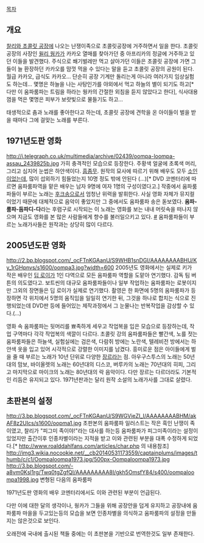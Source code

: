 [[목차]]

== 개요 ==

[[찰리와 초콜릿 공장]]에 나오는 난쟁이족으로 초콜릿공장에 거주하면서 일을 한다. 초콜릿 공장의 사장인 [[윌리 웡카]]가 카카오 열매를 찾아가던 중 아프리카의 정글에 거주하고 있던 이들을 발견했다. 주식으로 쐐기벌레만 먹고 살아가던 이들은 초콜릿 공장에 가면 그들이 늘 환장하던 카카오를 맘껏 먹을 수 있다는 말을 듣고 초콜릿 공장의 공원이 된다. 월급 카카오, 급식도 카카오... 단순히 공장 기계만 돌리는게 아니라 여러가지 임상실험도 하는데... 몇명은 하늘을 나는 사탕인가를 야외에서 먹고 하늘의 별이 되기도 하고[* 다만 이 움파룸파는 트림을 하라는 웡카의 간절한 외침을 듣지 않았다고 한다], 식사대용 껌을 먹은 몇명은 피부가 보랏빛으로 물들기도 하고... 

태생적으로 춤과 노래를 좋아한다고 하는데, 초콜릿 공장에 견학을 온 아이들이 벌을 받을 때마다 그에 걸맞는 노래를 부른다. 

== 1971년도판 영화 ==
http://i.telegraph.co.uk/multimedia/archive/02439/oompa-loompa-assau_2439825b.jpg
가히 충격적인 모습으로 등장한다. 주황색 얼굴에 초록색 머리, 그리고 심지어 눈썹은 하얀색이다. [[흠좀무]]. 원작의 묘사에 따르기 위해 배우도 모두 [[소인]]이었는데, 많이 섭외하기 힘들었는지 10명 정도 밖에 안된다 (...)[* DVD 코멘터리에 따르면 움파룸파역을 맡은 배우는 남자 9명에 여자 1명의 구성이였다고.]
작중에서 움파룸파들이 부르는 노래는 [[후크송]]으로서 엄청난 위력을 발휘한다. 사실 영화 자체가 뮤지컬이었기 때문에 대체적으로 음악이 좋았지만 그 중에서도 움파룸파 송은 돋보였다. '''움파-룸파-둠파디-다'''라는 후렴구로 시작되는 이 노래는 영화를 보는 내내 머릿속을 떠나지 않으며 지금도 영화를 본 많은 사람들에게 향수를 불러일으키고 있다. [http://www.youtube.com/watch?v=qw0zZttfUaw #]
움파룸파들이 부르는 노래가사들은 원작과는 상당히 많이 다르다.

== 2005년도판 영화 ==
http://2.bp.blogspot.com/_ocFTnKGAanU/S9WHB1snDGI/AAAAAAAABHU/Ky_1rGHpnvs/s1600/oompa3.jpg?width=600
2005년도 영화에서는 실제로 키가 작은 배우인 [[딥 로이]]가 1인 다역으로 모든 움파룸파 역할을 도맡아 연기했다. 감독 팀 버튼의 의도였다고. 보트씬의 대규모 움파룸파들이나 일부 작업하는 움파룸파는 로봇이지만 그외의 장면들은 딥 로이가 실제로 연기했다. 촬영은 한 화면에 5명의 움파룸파가 등장하면 각 위치에서 5명의 움직임을 일일히 연기한 뒤, 그것을 하나로 합치는 식으로 진행되었는데 DVD판 등에 들어있는 제작과정에서 그 눈물나는 반복작업을 감상할 수 있다.(...)

영화 속 움파룸파는 뒷머리를 뾰족하게 세우고 작업복을 입은 모습으로 등장하는데, 작업 구역마다 각각 작업복의 색깔이 다르다. 초콜릿 강의 움파룸파들은 빨간색, 노를 젓는 움파룸파들은 하늘색, 실험실에는 검은색, 다람쥐 방에는 노란색, 텔레비전 방에서는 하얀색 옷을 입고 있어 시각적으로 강렬한 이미지를 남겼다. 
흥미로운 점은 아이들에게 벌을 줄 때 부르는 노래가 10년 단위로 다양한 [[장르]]라는 점. 아우구스투스의 노래는 50년대의 맘보, 바이올렛의 노래는 60년대의 디스코, 버루카의 노래는 70년대의 히피, 그리고 마지막으로 마이크의 노래는 80년대의 락 음악이다. 다만 장르는 다르더라도 기본적인 리듬은 유지되고 있다.
1971년판과는 달리 원작 소설의 노래가사를 그대로 살렸다. 


== 초판본의 설정 ==
http://3.bp.blogspot.com/_ocFTnKGAanU/S9WGVieZI_I/AAAAAAAABHM/akAF8z2UIcs/s1600/oopma1.jpg
초판본의 움파룸파 일러스트는 작은 흑인 난쟁이 족이였고, 찰리가 "피그미 족이야!"라는 대사를 하는등 움파룸파가 피그미족이라는 설정이 있었지만 출간이후 인종차별이라는 지적을 받고 이와 관련된 부분을 대폭 수정하게 되었다.[* http://www.roalddahlfans.com/articles/char.php 의 내용참조]
http://img3.wikia.nocookie.net/__cb20140531173559/captainplums/images/thumb/c/c1/Oompaloompa1973.jpg/500px-Oompaloompa1973.jpg
http://3.bp.blogspot.com/-a8vm0Ksl1rg/Twq0tgZgfQI/AAAAAAAAA8I/gkh5OmsfY84/s400/oompaloompa1998.jpg
변형된 다음의 움파룸파

1971년도판 영화의 배우 코멘터리에서도 이와 관련된 부분이 언급된다.

다만 이에 대한 달의 생각이나, 웡카가 그들을 위해 공장안을 덥게 유지하고 공장내에 움파룸파 마을을 두고있는등의 모습을 보면 인종차별을 의식하고 움파룸파의 설정을 만들지는 않은것으로 보인다.

오래전에 국내에 출시된 책들 중에는 이 초판본을 기반으로 번역한것도 일부 존재한다. 
